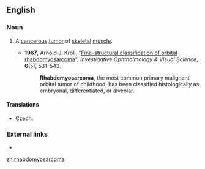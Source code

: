 ==English==
{{wikipedia}}

===Noun===
{{en-noun|s|rhabdomyosarcomata}}

# {{label|en|pathology}} A [[cancerous]] [[tumor]] of [[skeletal]] [[muscle]].
#* '''1967''', Arnold J. Kroll, "[http://www.iovs.org/content/6/5/531.short Fine-structural classification of orbital rhabdomyosarcoma]", ''Investigative Ophthalmology & Visual Science'', '''6'''(5), 531–543.
#*: '''Rhabdomyosarcoma''', the most common primary malignant orbital tumor of childhood, has been classified histologically as embryonal, differentiated, or alveolar.

====Translations====
{{trans-top|tumor}}
* Czech: {{t|cs|rabdomyosarkom|m}}
{{trans-mid}}
{{trans-bottom}}

===External links===
* {{R:OneLook}}

[[zh:rhabdomyosarcoma]]